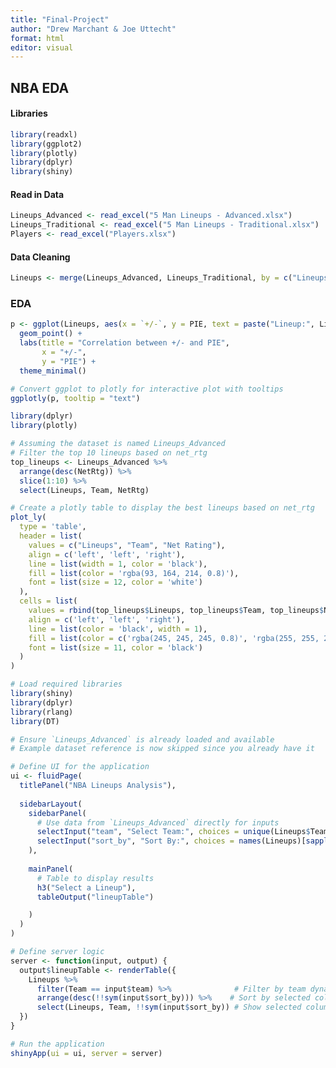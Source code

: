 ```yaml
---
title: "Final-Project"
author: "Drew Marchant & Joe Uttecht"
format: html
editor: visual
---
```


## NBA EDA

#### Libraries

```r
library(readxl)
library(ggplot2)
library(plotly)
library(dplyr)
library(shiny)
```

#### Read in Data

```r
Lineups_Advanced <- read_excel("5 Man Lineups - Advanced.xlsx")
Lineups_Traditional <- read_excel("5 Man Lineups - Traditional.xlsx")
Players <- read_excel("Players.xlsx")
```

#### Data Cleaning

```r
Lineups <- merge(Lineups_Advanced, Lineups_Traditional, by = c("Lineups", "Team", "GP", "Min"))

```

### EDA

```r
p <- ggplot(Lineups, aes(x = `+/-`, y = PIE, text = paste("Lineup:", Lineups, "<br>team:", Team, "<br>+/-:", `+/-`, "<br>PIE:", PIE))) + 
  geom_point() + 
  labs(title = "Correlation between +/- and PIE", 
       x = "+/-", 
       y = "PIE") + 
  theme_minimal()

# Convert ggplot to plotly for interactive plot with tooltips
ggplotly(p, tooltip = "text")
```

```r
library(dplyr)
library(plotly)

# Assuming the dataset is named Lineups_Advanced
# Filter the top 10 lineups based on net_rtg
top_lineups <- Lineups_Advanced %>%
  arrange(desc(NetRtg)) %>%
  slice(1:10) %>%
  select(Lineups, Team, NetRtg)

# Create a plotly table to display the best lineups based on net_rtg
plot_ly(
  type = 'table',
  header = list(
    values = c("Lineups", "Team", "Net Rating"),
    align = c('left', 'left', 'right'),
    line = list(width = 1, color = 'black'),
    fill = list(color = 'rgba(93, 164, 214, 0.8)'),
    font = list(size = 12, color = 'white')
  ),
  cells = list(
    values = rbind(top_lineups$Lineups, top_lineups$Team, top_lineups$NetRtg),
    align = c('left', 'left', 'right'),
    line = list(color = 'black', width = 1),
    fill = list(color = c('rgba(245, 245, 245, 0.8)', 'rgba(255, 255, 255, 0.8)')),
    font = list(size = 11, color = 'black')
  )
)
```

```r
# Load required libraries
library(shiny)
library(dplyr)
library(rlang)
library(DT)

# Ensure `Lineups_Advanced` is already loaded and available
# Example dataset reference is now skipped since you already have it

# Define UI for the application
ui <- fluidPage(
  titlePanel("NBA Lineups Analysis"),
  
  sidebarLayout(
    sidebarPanel(
      # Use data from `Lineups_Advanced` directly for inputs
      selectInput("team", "Select Team:", choices = unique(Lineups$Team)),
      selectInput("sort_by", "Sort By:", choices = names(Lineups)[sapply(Lineups, is.numeric)])
    ),
    
    mainPanel(
      # Table to display results
      h3("Select a Lineup"),
      tableOutput("lineupTable")

    )
  )
)

# Define server logic
server <- function(input, output) {
  output$lineupTable <- renderTable({
    Lineups %>%
      filter(Team == input$team) %>%              # Filter by team dynamically
      arrange(desc(!!sym(input$sort_by))) %>%    # Sort by selected column dynamically
      select(Lineups, Team, !!sym(input$sort_by)) # Show selected columns
  })
}

# Run the application
shinyApp(ui = ui, server = server)

```
